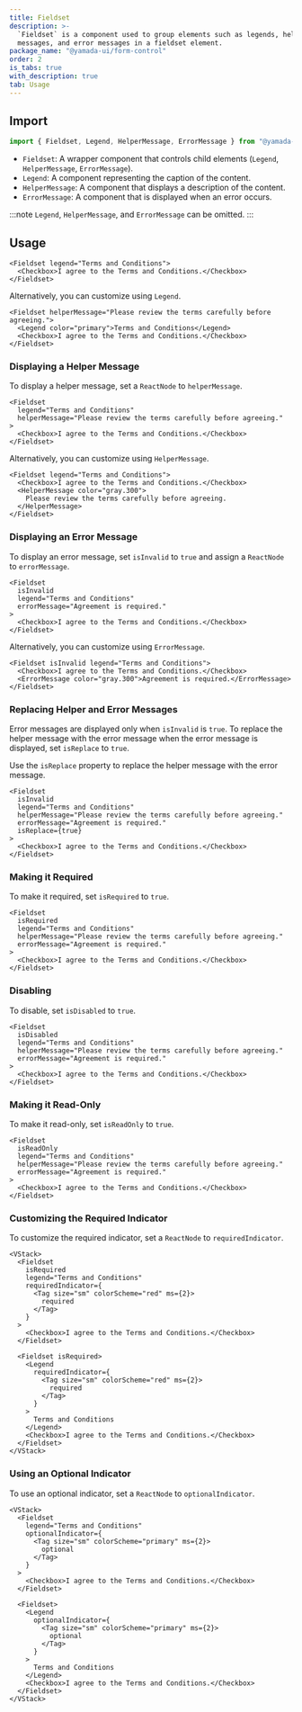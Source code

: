 ```yaml
---
title: Fieldset
description: >-
  `Fieldset` is a component used to group elements such as legends, helper
  messages, and error messages in a fieldset element.
package_name: "@yamada-ui/form-control"
order: 2
is_tabs: true
with_description: true
tab: Usage
---
```


## Import

```ts
import { Fieldset, Legend, HelperMessage, ErrorMessage } from "@yamada-ui/react"
```

- `Fieldset`: A wrapper component that controls child elements (`Legend`, `HelperMessage`, `ErrorMessage`).
- `Legend`: A component representing the caption of the content.
- `HelperMessage`: A component that displays a description of the content.
- `ErrorMessage`: A component that is displayed when an error occurs.

:::note
`Legend`, `HelperMessage`, and `ErrorMessage` can be omitted.
:::

## Usage

```tsx
<Fieldset legend="Terms and Conditions">
  <Checkbox>I agree to the Terms and Conditions.</Checkbox>
</Fieldset>
```

Alternatively, you can customize using `Legend`.

```tsx
<Fieldset helperMessage="Please review the terms carefully before agreeing.">
  <Legend color="primary">Terms and Conditions</Legend>
  <Checkbox>I agree to the Terms and Conditions.</Checkbox>
</Fieldset>
```

### Displaying a Helper Message

To display a helper message, set a `ReactNode` to `helperMessage`.

```tsx
<Fieldset
  legend="Terms and Conditions"
  helperMessage="Please review the terms carefully before agreeing."
>
  <Checkbox>I agree to the Terms and Conditions.</Checkbox>
</Fieldset>
```

Alternatively, you can customize using `HelperMessage`.

```tsx
<Fieldset legend="Terms and Conditions">
  <Checkbox>I agree to the Terms and Conditions.</Checkbox>
  <HelperMessage color="gray.300">
    Please review the terms carefully before agreeing.
  </HelperMessage>
</Fieldset>
```

### Displaying an Error Message

To display an error message, set `isInvalid` to `true` and assign a `ReactNode` to `errorMessage`.

```tsx
<Fieldset
  isInvalid
  legend="Terms and Conditions"
  errorMessage="Agreement is required."
>
  <Checkbox>I agree to the Terms and Conditions.</Checkbox>
</Fieldset>
```

Alternatively, you can customize using `ErrorMessage`.

```tsx
<Fieldset isInvalid legend="Terms and Conditions">
  <Checkbox>I agree to the Terms and Conditions.</Checkbox>
  <ErrorMessage color="gray.300">Agreement is required.</ErrorMessage>
</Fieldset>
```

### Replacing Helper and Error Messages

Error messages are displayed only when `isInvalid` is `true`. To replace the helper message with the error message when the error message is displayed, set `isReplace` to `true`.

Use the `isReplace` property to replace the helper message with the error message.

```tsx
<Fieldset
  isInvalid
  legend="Terms and Conditions"
  helperMessage="Please review the terms carefully before agreeing."
  errorMessage="Agreement is required."
  isReplace={true}
>
  <Checkbox>I agree to the Terms and Conditions.</Checkbox>
</Fieldset>
```

### Making it Required

To make it required, set `isRequired` to `true`.

```tsx
<Fieldset
  isRequired
  legend="Terms and Conditions"
  helperMessage="Please review the terms carefully before agreeing."
  errorMessage="Agreement is required."
>
  <Checkbox>I agree to the Terms and Conditions.</Checkbox>
</Fieldset>
```

### Disabling

To disable, set `isDisabled` to `true`.

```tsx
<Fieldset
  isDisabled
  legend="Terms and Conditions"
  helperMessage="Please review the terms carefully before agreeing."
  errorMessage="Agreement is required."
>
  <Checkbox>I agree to the Terms and Conditions.</Checkbox>
</Fieldset>
```

### Making it Read-Only

To make it read-only, set `isReadOnly` to `true`.

```tsx
<Fieldset
  isReadOnly
  legend="Terms and Conditions"
  helperMessage="Please review the terms carefully before agreeing."
  errorMessage="Agreement is required."
>
  <Checkbox>I agree to the Terms and Conditions.</Checkbox>
</Fieldset>
```

### Customizing the Required Indicator

To customize the required indicator, set a `ReactNode` to `requiredIndicator`.

```tsx
<VStack>
  <Fieldset
    isRequired
    legend="Terms and Conditions"
    requiredIndicator={
      <Tag size="sm" colorScheme="red" ms={2}>
        required
      </Tag>
    }
  >
    <Checkbox>I agree to the Terms and Conditions.</Checkbox>
  </Fieldset>

  <Fieldset isRequired>
    <Legend
      requiredIndicator={
        <Tag size="sm" colorScheme="red" ms={2}>
          required
        </Tag>
      }
    >
      Terms and Conditions
    </Legend>
    <Checkbox>I agree to the Terms and Conditions.</Checkbox>
  </Fieldset>
</VStack>
```

### Using an Optional Indicator

To use an optional indicator, set a `ReactNode` to `optionalIndicator`.

```tsx
<VStack>
  <Fieldset
    legend="Terms and Conditions"
    optionalIndicator={
      <Tag size="sm" colorScheme="primary" ms={2}>
        optional
      </Tag>
    }
  >
    <Checkbox>I agree to the Terms and Conditions.</Checkbox>
  </Fieldset>

  <Fieldset>
    <Legend
      optionalIndicator={
        <Tag size="sm" colorScheme="primary" ms={2}>
          optional
        </Tag>
      }
    >
      Terms and Conditions
    </Legend>
    <Checkbox>I agree to the Terms and Conditions.</Checkbox>
  </Fieldset>
</VStack>
```
